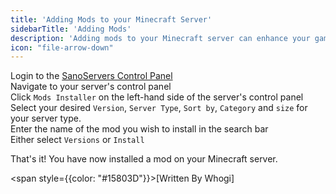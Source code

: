 ```yaml
---
title: 'Adding Mods to your Minecraft Server'
sidebarTitle: 'Adding Mods'
description: 'Adding mods to your Minecraft server can enhance your gameplay experience. In this guide, we will show you how to add mods to your Minecraft server.'
icon: "file-arrow-down"
---
```


Login to the [SanoServers Control Panel](https://panel.sanoservers.com/)<br/>
Navigate to your server's control panel<br/>
Click ``Mods Installer`` on the left-hand side of the server's control panel<br/>
Select your desired ``Version``, ``Server Type``, ``Sort by``, ``Category`` and ``size`` for your server type.<br/>
Enter the name of the mod you wish to install in the search bar<br/>
Either select ``Versions`` or ``Install``<br/>

That's it! You have now installed a mod on your Minecraft server.



<span style={{color: "#15803D"}}>[Written By Whogi]</span>